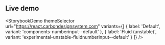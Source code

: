 ## Live demo

<StorybookDemo
  themeSelector
  url="https://react.carbondesignsystem.com"
  variants={[
    {
      label: 'Default',
      variant: 'components-numberinput--default'
    },
    {
      label: 'Fluid (unstable)',
      variant: 'experimental-unstable-fluidnumberinput--default'
    }
  ]}
/>
